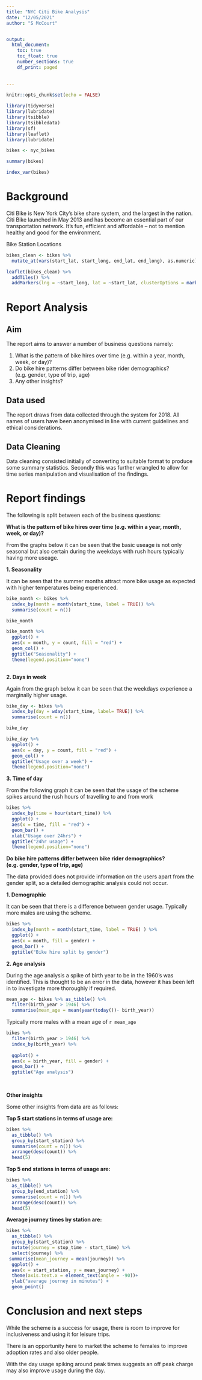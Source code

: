 ```yaml
---
title: "NYC Citi Bike Analysis"
date: "12/05/2021"
author: "S McCourt" 


output:
  html_document:
    toc: true
    toc_float: true
    number_sections: true
    df_print: paged
  
 
---
```


```r
knitr::opts_chunk$set(echo = FALSE)
```



```r
library(tidyverse)
library(lubridate)
library(tsibble)
library(tsibbledata)
library(sf)
library(leaflet)
library(lubridate)

```

```r
bikes <- nyc_bikes

summary(bikes)

index_var(bikes)
```


# Background

Citi Bike is New York City’s bike share system, and the largest in the nation. Citi Bike launched in May 2013 and has become an essential part of our transportation network. It's fun, efficient and affordable – not to mention healthy and good for the environment.

Bike Station Locations
```r

bikes_clean <- bikes %>% 
  mutate_at(vars(start_lat, start_long, end_lat, end_long), as.numeric) 


```

```r

leaflet(bikes_clean) %>% 
  addTiles() %>% 
  addMarkers(lng = ~start_long, lat = ~start_lat, clusterOptions = markerClusterOptions())
```

# Report Analysis
## Aim

The report aims to answer a number of business questions namely:

1. What is the pattern of bike hires over time (e.g. within a year, month, week, or day)?
2. Do bike hire patterns differ between bike rider demographics? (e.g. gender, type of trip, age)
3. Any other insights?

## Data used

The report draws from data collected through the system for 2018. All names of users have been anonymised in line with current guidelines and ethical considerations.

## Data Cleaning

Data cleaning consisted initially of converting to suitable format to produce some summary statistics. Secondly this was further wrangled to allow for time series manipulation and visualisation of the findings.

# Report findings

The following is split between each of the business questions:

**What is the pattern of bike hires over time (e.g. within a year, month, week, or day)?**

From the graphs below it can be seen that the basic useage is not only seasonal but also certain during the weekdays with rush hours typically having more useage.

**1. Seasonality**

It can be seen that the summer months attract more bike usage as expected with higher temperatures being experienced.

```r
bike_month <- bikes %>% 
  index_by(month = month(start_time, label = TRUE)) %>% 
  summarise(count = n())

bike_month
```

```r
bike_month %>%
  ggplot() +
  aes(x = month, y = count, fill = "red") +
  geom_col() +
  ggtitle("Seasonality") +
  theme(legend.position="none")
  
```

**2. Days in week**

Again from the graph below it can be seen that the weekdays experience a marginally higher usage.

```r
bike_day <- bikes %>% 
  index_by(day = wday(start_time, label= TRUE)) %>% 
  summarise(count = n()) 

bike_day
```
```r
bike_day %>% 
  ggplot() +
  aes(x = day, y = count, fill = "red") +
  geom_col() +
  ggtitle("Usage over a week") +
  theme(legend.position="none")
```

**3. Time of day**

From the following graph it can be seen that the usage of the scheme spikes around the rush hours of travelling to and from work 

```r
bikes %>% 
  index_by(time = hour(start_time)) %>% 
  ggplot() +
  aes(x = time, fill = "red") +
  geom_bar() +
  xlab("Usage over 24hrs") +
  ggtitle("24hr usage") +
  theme(legend.position="none")
```

**Do bike hire patterns differ between bike rider demographics? (e.g. gender, type of trip, age)**

The data provided does not provide information on the users apart from the gender split, so a detailed demographic analysis could not occur.

**1. Demographic**

It can be seen that there is a difference between gender usage. Typically more males are using the scheme.

```r
bikes %>% 
  index_by(month = month(start_time, label = TRUE) ) %>% 
  ggplot() +
  aes(x = month, fill = gender) +
  geom_bar() +
  ggtitle("Bike hire split by gender")
```

**2. Age analysis**

During the age analysis a spike of birth year to be in the 1960's was identified. This is thought to be an error in the data, however it has been left in to investigate more thoroughly if required.

```r
mean_age <- bikes %>% as_tibble() %>% 
  filter(birth_year > 1946) %>% 
  summarise(mean_age = mean(year(today())- birth_year))
```

Typically more males with a mean age of `r mean_age` 

```r


bikes %>% 
  filter(birth_year > 1946) %>% 
  index_by(birth_year) %>% 
   
  ggplot() +
  aes(x = birth_year, fill = gender) +
  geom_bar() +
  ggtitle("Age analysis")
 
          
```
**Other insights**

Some other insights from data are as follows:

**Top 5 start stations in terms of usage are:**

```r
bikes %>% 
  as_tibble() %>% 
  group_by(start_station) %>% 
  summarise(count = n()) %>% 
  arrange(desc(count)) %>% 
  head(5)
```

**Top 5 end stations in terms of usage are:**

```r
bikes %>% 
  as_tibble() %>% 
  group_by(end_station) %>% 
  summarise(count = n()) %>% 
  arrange(desc(count)) %>% 
  head(5)
```

**Average journey times by station are:**

```r
bikes %>% 
  as_tibble() %>% 
  group_by(start_station) %>%  
  mutate(journey = stop_time - start_time) %>% 
  select(journey) %>% 
 summarise(mean_journey = mean(journey)) %>% 
  ggplot() +
  aes(x = start_station, y = mean_journey) + 
  theme(axis.text.x = element_text(angle = -90))+
  ylab("average journey in minutes") +
  geom_point()

```


# Conclusion and next steps
While the scheme is a success for usage, there is room to improve for inclusiveness and using it for leisure trips. 

There is an opportunity here to market the scheme to females to improve adoption rates and also older people. 

With the day usage spiking around peak times suggests an off peak charge may also improve usage during the day.

